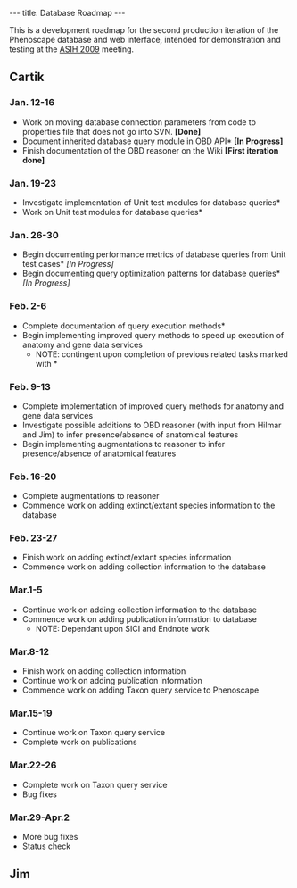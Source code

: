 ---
title: Database Roadmap
---

This is a development roadmap for the second production iteration of the Phenoscape database and web interface, intended for demonstration and testing at the [http://www.dce.k-state.edu/conf/jointmeeting/ ASIH 2009] meeting.

==Cartik==

===Jan. 12-16===
* Work on moving database connection parameters from code to properties file that does not go into SVN. '''[Done]'''
* Document inherited database query module in OBD API* '''[In Progress]'''
* Finish documentation of the OBD reasoner on the Wiki '''[First iteration done]'''

===Jan. 19-23===
* Investigate implementation of Unit test modules for database queries*
* Work on Unit test modules for database queries*

===Jan. 26-30===
* Begin documenting performance metrics of database queries from Unit test cases* ''[In Progress]''
* Begin documenting query optimization patterns for database queries* ''[In Progress]''

===Feb. 2-6===
* Complete documentation of query execution methods*
* Begin implementing improved query methods to speed up execution of anatomy and gene data services
** NOTE: contingent upon completion of previous related tasks marked with *

===Feb. 9-13===
* Complete implementation of improved query methods for anatomy and gene data services
* Investigate possible additions to OBD reasoner (with input from Hilmar and Jim) to infer presence/absence of anatomical features
* Begin implementing augmentations to reasoner to infer presence/absence of anatomical features

===Feb. 16-20===
* Complete augmentations to reasoner
* Commence work on adding extinct/extant species information to the database 

===Feb. 23-27===
* Finish work on adding extinct/extant species information
* Commence work on adding collection information to the database

===Mar.1-5===
* Continue work on adding collection information to the database
* Commence work on adding publication information to database
** NOTE: Dependant upon SICI and Endnote work

===Mar.8-12===
* Finish work on adding collection information
* Continue work on adding publication information
* Commence work on adding Taxon query service to Phenoscape

===Mar.15-19===
* Continue work on Taxon query service
* Complete work on publications

===Mar.22-26===
* Complete work on Taxon query service
* Bug fixes

===Mar.29-Apr.2===
* More bug fixes
* Status check

==Jim==